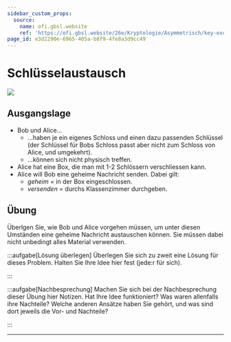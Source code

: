 ```yaml
---
sidebar_custom_props:
  source:
    name: ofi.gbsl.website
    ref: 'https://ofi.gbsl.website/26e/Kryptologie/Asymmetrisch/key-exchange'
page_id: e3d2290e-6965-405a-b8f9-4fe8a3d9cc49
---
```



# Schlüsselaustausch
![](img/szenario-truhe-austauschen.png)

## Ausgangslage
- Bob und Alice…
  - …haben je ein eigenes Schloss und einen dazu passenden Schlüssel (der Schlüssel für Bobs Schloss passt aber nicht zum Schloss von Alice, und umgekehrt).
  - …können sich nicht physisch treffen.
- Alice hat eine Box, die man mit 1-2 Schlössern verschliessen kann.
- Alice will Bob eine geheime Nachricht senden. Dabei gilt:
  - _geheim_ = in der Box eingeschlossen.
  - _versenden_ = durchs Klassenzimmer durchgeben.

## Übung
Überlgen Sie, wie Bob und Alice vorgehen müssen, um unter diesen Umständen eine geheime Nachricht austauschen können. Sie müssen dabei nicht unbedingt alles Material verwenden.

:::aufgabe[Lösung überlegen]
<TaskState id="97adcea6-0713-4b67-b9ee-a68f75bfd9c7" />
Überlegen Sie sich zu zweit eine Lösung für dieses Problem. Halten Sie Ihre Idee hier fest (jede:r für sich).

<QuillV2 id="4d057b7a-c000-4702-aa56-6bc8c6e6dc7d" />
:::

:::aufgabe[Nachbesprechung]
<TaskState id="d34c2010-8b21-4654-8ac3-5fd9ea494ec4" />
Machen Sie sich bei der Nachbesprechung dieser Übung hier Notizen. Hat Ihre Idee funktioniert? Was waren allenfalls ihre Nachteile? Welche anderen Ansätze haben Sie gehört, und was sind dort jeweils die Vor- und Nachteile?

<QuillV2 id="7d9c8e7e-c8aa-4023-a864-1b0a6f1a7216" />
:::

---
